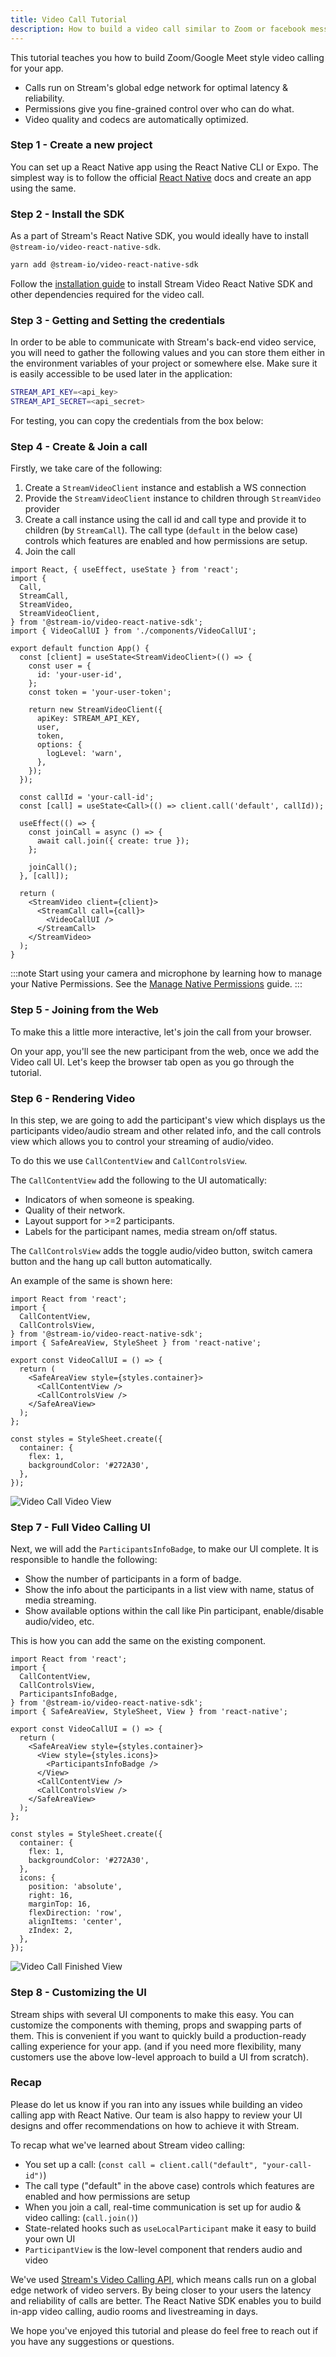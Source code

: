 ```yaml
---
title: Video Call Tutorial
description: How to build a video call similar to Zoom or facebook messenger
---
```



This tutorial teaches you how to build Zoom/Google Meet style video calling for your app.

- Calls run on Stream's global edge network for optimal latency & reliability.
- Permissions give you fine-grained control over who can do what.
- Video quality and codecs are automatically optimized.

### Step 1 - Create a new project

You can set up a React Native app using the React Native CLI or Expo. The simplest way is to follow the official [React Native](https://reactnative.dev/docs/environment-setup) docs and create an app using the same.

### Step 2 - Install the SDK

As a part of Stream's React Native SDK, you would ideally have to install `@stream-io/video-react-native-sdk`.

```bash
yarn add @stream-io/video-react-native-sdk
```

Follow the [installation guide](../../setup/installation) to install Stream Video React Native SDK and other dependencies required for the video call.

### Step 3 - Getting and Setting the credentials

In order to be able to communicate with Stream's back-end video service, you will need to gather the following values and you can store them either in the environment variables of your project or somewhere else. Make sure it is easily accessible to be used later in the application:

```bash
STREAM_API_KEY=<api_key>
STREAM_API_SECRET=<api_secret>
```

For testing, you can copy the credentials from the box below:

<TokenSnippet sampleApp="meeting" />

### Step 4 - Create & Join a call

Firstly, we take care of the following:

1. Create a `StreamVideoClient` instance and establish a WS connection
2. Provide the `StreamVideoClient` instance to children through `StreamVideo` provider
3. Create a call instance using the call id and call type and provide it to children (by `StreamCall`). The call type (`default` in the below case) controls which features are enabled and how permissions are setup.
4. Join the call

```tsx title="App.tsx"
import React, { useEffect, useState } from 'react';
import {
  Call,
  StreamCall,
  StreamVideo,
  StreamVideoClient,
} from '@stream-io/video-react-native-sdk';
import { VideoCallUI } from './components/VideoCallUI';

export default function App() {
  const [client] = useState<StreamVideoClient>(() => {
    const user = {
      id: 'your-user-id',
    };
    const token = 'your-user-token';

    return new StreamVideoClient({
      apiKey: STREAM_API_KEY,
      user,
      token,
      options: {
        logLevel: 'warn',
      },
    });
  });

  const callId = 'your-call-id';
  const [call] = useState<Call>(() => client.call('default', callId));

  useEffect(() => {
    const joinCall = async () => {
      await call.join({ create: true });
    };

    joinCall();
  }, [call]);

  return (
    <StreamVideo client={client}>
      <StreamCall call={call}>
        <VideoCallUI />
      </StreamCall>
    </StreamVideo>
  );
}
```

:::note
Start using your camera and microphone by learning how to manage your Native Permissions. See the [Manage Native Permissions](../../advanced/native-permissions) guide.
:::

### Step 5 - Joining from the Web

To make this a little more interactive, let's join the call from your browser.

<TokenSnippet sampleApp="meeting" displayStyle="join" />

On your app, you'll see the new participant from the web, once we add the Video call UI. Let's keep the browser tab open as you go through the tutorial.

### Step 6 - Rendering Video

In this step, we are going to add the participant's view which displays us the participants video/audio stream and other related info,
and the call controls view which allows you to control your streaming of audio/video.

To do this we use `CallContentView` and `CallControlsView`.

The `CallContentView` add the following to the UI automatically:

- Indicators of when someone is speaking.
- Quality of their network.
- Layout support for >=2 participants.
- Labels for the participant names, media stream on/off status.

The `CallControlsView` adds the toggle audio/video button, switch camera button and the hang up call button automatically.

An example of the same is shown here:

```tsx title="components/VideoCallUI.tsx"
import React from 'react';
import {
  CallContentView,
  CallControlsView,
} from '@stream-io/video-react-native-sdk';
import { SafeAreaView, StyleSheet } from 'react-native';

export const VideoCallUI = () => {
  return (
    <SafeAreaView style={styles.container}>
      <CallContentView />
      <CallControlsView />
    </SafeAreaView>
  );
};

const styles = StyleSheet.create({
  container: {
    flex: 1,
    backgroundColor: '#272A30',
  },
});
```

![Video Call Video View](../assets/02-tutorials/video-call-video-view.png)

### Step 7 - Full Video Calling UI

Next, we will add the `ParticipantsInfoBadge`, to make our UI complete. It is responsible to handle the following:

- Show the number of participants in a form of badge.
- Show the info about the participants in a list view with name, status of media streaming.
- Show available options within the call like Pin participant, enable/disable audio/video, etc.

This is how you can add the same on the existing component.

```tsx title="components/VideoCallUI.tsx"
import React from 'react';
import {
  CallContentView,
  CallControlsView,
  ParticipantsInfoBadge,
} from '@stream-io/video-react-native-sdk';
import { SafeAreaView, StyleSheet, View } from 'react-native';

export const VideoCallUI = () => {
  return (
    <SafeAreaView style={styles.container}>
      <View style={styles.icons}>
        <ParticipantsInfoBadge />
      </View>
      <CallContentView />
      <CallControlsView />
    </SafeAreaView>
  );
};

const styles = StyleSheet.create({
  container: {
    flex: 1,
    backgroundColor: '#272A30',
  },
  icons: {
    position: 'absolute',
    right: 16,
    marginTop: 16,
    flexDirection: 'row',
    alignItems: 'center',
    zIndex: 2,
  },
});
```

![Video Call Finished View](../assets/02-tutorials/video-call-finished-view.png)

### Step 8 - Customizing the UI

Stream ships with several UI components to make this easy. You can customize the components with theming, props and swapping parts of them. This is convenient if you want to quickly build a production-ready calling experience for your app. (and if you need more flexibility, many customers use the above low-level approach to build a UI from scratch).

### Recap

Please do let us know if you ran into any issues while building an video calling app with React Native. Our team is also happy to review your UI designs and offer recommendations on how to achieve it with Stream.

To recap what we've learned about Stream video calling:

- You set up a call: (`const call = client.call("default", "your-call-id")`)
- The call type ("default" in the above case) controls which features are enabled and how permissions are setup
- When you join a call, real-time communication is set up for audio & video calling: (`call.join()`)
- State-related hooks such as `useLocalParticipant` make it easy to build your own UI
- `ParticipantView` is the low-level component that renders audio and video

We've used [Stream's Video Calling API](https://getstream.io/video/), which means calls run on a global edge network of video servers. By being closer to your users the latency and reliability of calls are better. The React Native SDK enables you to build in-app video calling, audio rooms and livestreaming in days.

We hope you've enjoyed this tutorial and please do feel free to reach out if you have any suggestions or questions.
